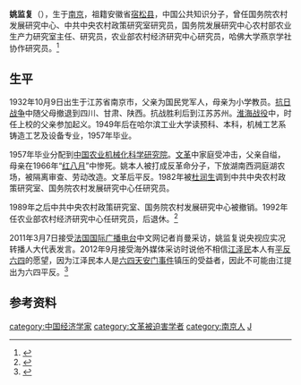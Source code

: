 {{Infobox person
| name = 姚监复
| image name =
| width = 180px
| profession = 经济学家
| period = 
| Sex = 男
| different name =
| Native place = [[安徽省|安徽省]][[宿松县|宿松县]]
| date of birth = {{birth date and age|1932|10|9}}
| place of birth = {{ROC}}[[江苏|江苏]][[南京|南京]]
| date of death = 
| place of death = 
| spouse = 
| research = 农村经济研究
| educate = [[哈尔滨工业大学|哈尔滨工业大学]]
| past = 
| work =
| prize =
}}
'''姚监复'''（{{bd|1932年|10月9日||}}），生于[[南京|南京]]，祖籍安徽省[[宿松县|宿松县]]，中国公共知识分子，曾任国务院农村发展研究中心、中共中央农村政策研究室研究员，国务院发展研究中心农村部农业生产力研究室主任、研究员，农业部农村经济研究中心研究员，哈佛大学燕京学社协作研究员。<ref>{{cite news |title=海外中国青年论坛举行年会 |url=https://www.chinanews.com.cn/2001-05-30/26/94620.html |accessdate=2021-12-02 |work=中国新闻网 |archive-date=2002-06-01 |archive-url=https://web.archive.org/web/20020601140451/http://www.chinanews.com.cn/2001-05-30/26/94620.html }}</ref>

==生平==
1932年10月9日出生于江苏省南京市，父亲为国民党军人，母亲为小学教员。[[抗日战争|抗日战争]]中随父母撤退到四川、甘肃、陕西。抗战胜利后到江苏苏州。[[淮海战役|淮海战役]]中，时任上校的父亲参加起义。1949年后在哈尔滨工业大学读预科、本科，机械工艺系铸造工艺及设备专业，1957年毕业。

1957年毕业分配到[[中国农业机械化科学研究院|中国农业机械化科学研究院]]。[[文革|文革]]中家庭受冲击，父亲自缢，母亲在1966年“[[红八月|红八月]]”中惨死。姚本人被打成反革命分子，下放湖南西洞庭湖农场，被隔离审查、劳动改造。文革后平反。1982年被[[杜润生|杜润生]]调到中共中央农村政策研究室、国务院农村发展研究中心任研究员。

1989年之后中共中央农村政策研究室、国务院农村发展研究中心被撤销。1992年任农业部农村经济研究中心任研究员，后退休。<ref>{{cite news |title=“孙大午模式”不复存在 民间金融依然没有出路 |url=https://www.chinanews.com.cn/n/2003-11-12/26/367767.html |accessdate=2021-12-02 |work=www.chinanews.com.cn |archive-date=2021-12-02 |archive-url=https://web.archive.org/web/20211202072231/https://www.chinanews.com.cn/n/2003-11-12/26/367767.html }}</ref>

2011年3月7日接受[[法国国际广播电台|法国国际广播电台]]中文网记者肖曼采访，姚监复说央视应实况转播人大代表发言。2012年9月接受海外媒体采访时说他不相信[[江泽民|江泽民]]本人有[[平反六四|平反六四]]的愿望，因为江泽民本人是[[六四天安门事件|六四天安门事件]]镇压的受益者，因此不可能由江提出为六四平反。<ref>{{cite web|url=http://www.voachinese.com/content/hu-ji-wei-june-forth-20120921/1512425.html|title=学者：18大不能回避六四问题|publisher=美国之音|date=2012-09-21|accessdate=2012-09-22|archive-date=2012-09-23|archive-url=https://web.archive.org/web/20120923223034/http://www.voachinese.com/content/hu-ji-wei-june-forth-20120921/1512425.html|dead-url=no}}</ref>

== 参考资料 ==
{{reflist}}

{{DEFAULTSORT:Y}}
[[category:中国经济学家|category:中国经济学家]]
[[category:文革被迫害学者|category:文革被迫害学者]]
[[category:南京人|category:南京人]]
[[category:姚姓|J]]